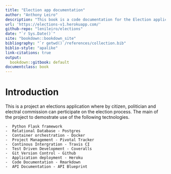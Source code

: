 ```yaml
--- 
title: "Election app documentation"
author: "Anthony Leiro"
description: "This book is a code documentation for the Election application"
url: 'https://elections-v1.herokuapp.com/'
github-repo: "lenileiro/elections"
date: "`r Sys.Date()`"
site: "bookdown::bookdown_site"
bibliography: "`r getwd()`/references/collection.bib"
biblio-style: "apalike"
link-citations: true
output:
  bookdown::gitbook: default
documentclass: book
---
```


# Introduction 
This is a project an elections application where by citizen, politician and electral commission can perticipate on the election process.
The main of the project to demostrate use of the following tectnologies.

    -  Python Flask framework 
    -  Relational Database - Postgres
    -  Container orchestration - Docker
    -  Project Management - Pivotal Tracker
    -  Continous Intergration - Travis CI
    -  Test Driven Development - Coveralls
    -  Git Version Control - Github
    -  Application deployment - Heroku
    -  Code Documentation - Rmarkdown
    -  API Documentation - API Blueprint
